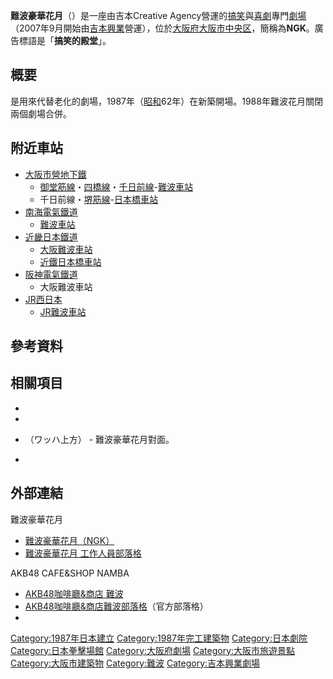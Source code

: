 {{infobox building
| building_name = 難波豪華花月
| image =[[file:Namba_Grand_Kagetsu.jpg|280px]]
| caption = 
| former_names = 
| building_type = 劇場
| location = [[大阪府|大阪府]][[大阪市|大阪市]][[中央区_(大阪市)|中央区]][[難波千日前|難波千日前]]11番6号
| owner = 株式会社吉本Creative Agency
| completion_date = 1987
| references = 
}}
{{japanese|japanese=なんばグランド花月|kana=なんばグランドかげつ|romaji=Namba Gurando Kagetsu}}

'''難波豪華花月'''（{{lang-ja|なんばグランド花月}}）是一座由吉本Creative Agency營運的[[演芸|搞笑]]與[[喜劇|喜劇]]專門[[劇場|劇場]]（2007年9月開始由[[吉本興業|吉本興業]]營運），位於[[大阪府|大阪府]][[大阪市|大阪市]][[中央区_(大阪市)|中央区]]，簡稱為'''NGK'''。廣告標語是「'''搞笑的殿堂'''」。

==概要==
是用來代替老化的{{link-ja|難波花月|なんば花月}}劇場，1987年（[[昭和|昭和]]62年）在新築開場。1988年難波花月關閉兩個劇場合併。

==附近車站==
*[[大阪市營地下鐵|大阪市營地下鐵]]
**[[御堂筋線|御堂筋線]]・[[四橋線|四橋線]]・[[千日前線|千日前線]]-[[難波站_(大阪市高速電氣軌道)|難波車站]]
**千日前線・[[堺筋線|堺筋線]]-[[日本橋車站_(大阪府)|日本橋車站]]
*[[南海電氣鐵道|南海電氣鐵道]]
**[[難波站_(南海)|難波車站]]
*[[近畿日本鐵道|近畿日本鐵道]]
**[[大阪難波車站|大阪難波車站]]
**[[近鐵日本橋車站|近鐵日本橋車站]]
*[[阪神電氣鐵道|阪神電氣鐵道]]
**大阪難波車站
*[[西日本旅客鐵道|JR西日本]]
**[[JR難波車站|JR難波車站]]

== 參考資料 ==
{{Reflist}}

==相關項目==
* {{link-ja|吉本新喜劇|よしもと新喜劇}}
* {{link-ja|日曜笑劇場|日曜笑劇場}}
* {{link-ja|大阪府立上方演藝資料館|大阪府立上方演芸資料館}}（ワッハ上方） - 難波豪華花月對面。
* {{link-ja|大槻衣裳|大槻衣裳}}

==外部連結==
;難波豪華花月
*[http://www.yoshimoto.co.jp/ngk/ 難波豪華花月（NGK）]
*[https://web.archive.org/web/20130420163631/http://kagetsu.laff.jp/ 難波豪華花月 工作人員部落格 ]
;AKB48 CAFE&SHOP NAMBA
*[https://web.archive.org/web/20130420193420/http://akb48cafeshops.com/wp/namba/ AKB48咖啡廳&商店 難波]
*[http://ameblo.jp/akb48cafenmb/ AKB48咖啡廳&商店難波部落格]（官方部落格）
*{{Twitter|akb48cafenmb|AKB48咖啡廳&商店難波}}
{{難波站}}
{{Japanese building-stub}}
[[Category:1987年日本建立|Category:1987年日本建立]]
[[Category:1987年完工建築物|Category:1987年完工建築物]]
[[Category:日本劇院|Category:日本劇院]]
[[Category:日本拳擊場館|Category:日本拳擊場館]]
[[Category:大阪府劇場|Category:大阪府劇場]]
[[Category:大阪市旅遊景點|Category:大阪市旅遊景點]]
[[Category:大阪市建築物|Category:大阪市建築物]]
[[Category:難波|Category:難波]]
[[Category:吉本興業劇場|Category:吉本興業劇場]]